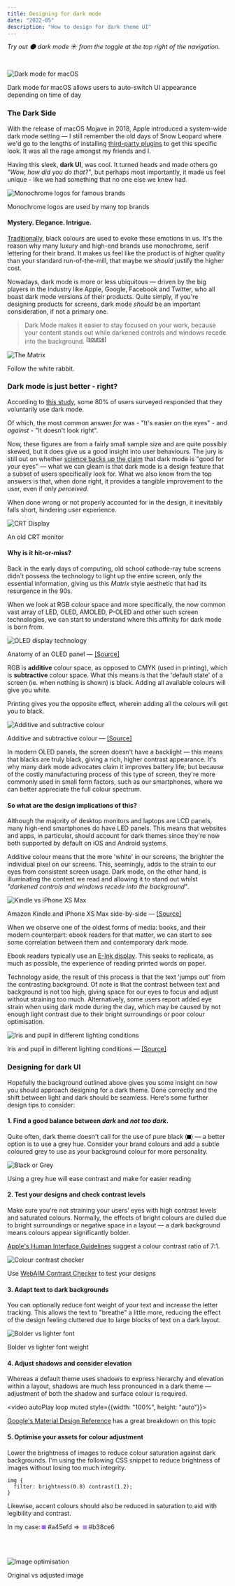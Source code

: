 ```yaml
---
title: Designing for dark mode
date: "2022-05"
description: "How to design for dark theme UI"
---
```


_Try out 🌑 dark mode ☀️ from the toggle at the top right of the navigation._

<br />

![Dark mode for macOS](./darkMode-mac.png)

<figcaption>

Dark mode for macOS allows users to auto-switch UI appearance depending on time of day

</figcaption>

### The Dark Side

With the release of macOS Mojave in 2018, Apple introduced a system-wide dark mode setting — I still remember the old days of Snow Leopard where we'd go to the lengths of installing [third-party plugins](https://github.com/w0lfschild/DoctorDark) to get this specific look. It was all the rage amongst my friends and I.

Having this sleek, **dark UI**, was cool. It turned heads and made others go _"Wow, how did you do that?"_, but perhaps most importantly, it made us feel unique - like we had something that no one else we knew had.

![Monochrome logos for famous brands](./black-logos.jpg)

<figcaption>Monochrome logos are used by many top brands</figcaption>

#### Mystery. Elegance. Intrigue.

[Traditionally](https://www.bourncreative.com/meaning-of-the-color-black/), black colours are used to evoke these emotions in us. It's the reason why many luxury and high-end brands use monochrome, serif lettering for their brand. It makes us feel like the product is of higher quality than your standard run-of-the-mill, that maybe we _should_ justify the higher cost.

Nowadays, dark mode is more or less ubiquitous — driven by the big players in the industry like Apple, Google, Facebook and Twitter, who all boast dark mode versions of their products. Quite simply, if you're designing products for screens, dark mode _should_ be an important consideration, if not a primary one.

> Dark Mode makes it easier to stay focused on your work, because your content stands out while darkened controls and windows recede into the background. <sup>[[source]](https://support.apple.com/en-us/HT208976)</sup>

![The Matrix](./The-Matrix.gif)

<figcaption>Follow the white rabbit.</figcaption>

### Dark mode is just better - right?

According to [this study](https://medium.com/dev-channel/let-there-be-darkness-maybe-9facd9c3023d), some 80% of users surveyed responded that they voluntarily use dark mode.

Of which, the most common answer _for_ was - "It's easier on the eyes" - and _against_ - "It doesn't look right".

Now, these figures are from a fairly small sample size and are quite possibly skewed, but it does give us a good insight into user behaviours. The jury is still out on whether [science backs up the claim](https://www.wired.co.uk/article/dark-mode-chrome-android-ios-science) that dark mode is "good for your eyes" — what we can gleam is that dark mode is a design feature that a subset of users specifically look for. What we also know from the top answers is that, when done right, it provides a tangible improvement to the user, even if only _perceived_.

When done wrong or not properly accounted for in the design, it inevitably falls short, hindering user experience.

![CRT Display](./crt.webp)

<figcaption>An old CRT monitor</figcaption>

#### Why is it hit-or-miss?

Back in the early days of computing, old school cathode-ray tube screens didn't possess the technology to light up the entire screen, only the essential information, giving us this _Matrix_ style aesthetic that had its resurgence in the 90s.

When we look at RGB colour space and more specifically, the now common vast array of LED, OLED, AMOLED, P-OLED and other such screen technologies, we can start to understand where this affinity for dark mode is born from.

![OLED display technology](./OLED.jpg)

<figcaption>

Anatomy of an OLED panel — [[Source]](https://tech-society.com/what-is-the-difference-between-lcd-oled-and-amoled-screens-and-what-is-the-best/)

</figcaption>

RGB is **additive** colour space, as opposed to CMYK (used in printing), which is **subtractive** colour space. What this means is that the 'default state' of a screen (ie. when nothing is shown) is black. Adding all available colours will give you white. 

Printing gives you the opposite effect, wherein adding all the colours will get you to black.

![Additive and subtractive colour](./colourspaces.webp)

<figcaption>

Additive and subtractive colour — [[Source]](https://www.tvtechnology.com/opinions/additive-and-subtractive-color-mixing)
  
</figcaption>

In modern OLED panels, the screen doesn't have a backlight — this means that blacks are truly black, giving a rich, higher contrast appearance. It's why many dark mode advocates claim it improves battery life; but because of the costly manufacturing process of this type of screen, they're more commonly used in small form factors, such as our smartphones, where we can better appreciate the full colour spectrum.

#### So what are the design implications of this?

Although the majority of desktop monitors and laptops are LCD panels, many high-end smartphones do have LED panels. This means that websites and apps, in particular, should account for dark themes since they're now both supported by default on iOS and Android systems.

Additive colour means that the more 'white' in our screens, the brighter the individual pixel on our screens. This, seemingly, adds to the strain to our eyes from consistent screen usage. Dark mode, on the other hand, is illuminating the content we read and allowing it to stand out whilst _"darkened controls and windows recede into the background"_.

![Kindle vs iPhone XS Max](./kindle-iphone.jpg)

<figcaption>

Amazon Kindle and iPhone XS Max side-by-side — [[Source]](https://appleinsider.com/articles/18/10/24/amazon-kindle-versus-iphone-xs-max-choosing-the-best-e-book-reader)
  
</figcaption>

When we observe one of the oldest forms of media: books, and their modern counterpart: ebook readers for that matter, we can start to see some correlation between them and contemporary dark mode.

Ebook readers typically use an [E-Ink display](https://www.visionect.com/blog/electronic-paper-explained-what-is-it-and-how-does-it-work/). This seeks to replicate, as much as possible, the experience of reading printed words on paper.

Technology aside, the result of this process is that the text 'jumps out' from the contrasting background. Of note is that the contrast between text and background is not too high, giving space for our eyes to focus and adjust without straining too much. Alternatively, some users report added eye strain when using dark mode during the day, which may be caused by not enough light contrast due to their bright surroundings or poor colour optimisation.

![Iris and pupil in different lighting conditions](./pupil.jpg)

<figcaption>

Iris and pupil in different lighting conditions — [[Source]](https://www.teachoo.com/10493/3033/What-is-the-function-of-Iris-and-Pupil-/category/Concepts/)

</figcaption>

### Designing for dark UI
Hopefully the background outlined above gives you some insight on how you should approach designing for a dark theme. Done correctly and the shift between light and dark should be seamless. Here's some further design tips to consider:

#### 1. Find a good balance between _dark_ and _not too dark_.
Quite often, dark theme doesn't call for the use of pure black (<span style="display: inline-block; width: 1ch; height: 1ch; background: #000000;" title="#000000"></span>) — a better option is to use a grey hue. Consider your brand colours and add a subtle coloured grey to use as your background colour for more personality.

![Black or Grey](./black-or-grey.png)

<figcaption>

Using a grey hue will ease contrast and make for easier reading

</figcaption>

#### 2. Test your designs and check contrast levels
Make sure you're not straining your users' eyes with high contrast levels and saturated colours. Normally, the effects of bright colours are dulled due to bright surroundings or negative space in a layout — a dark background means colours appear significantly bolder.

[Apple's Human Interface Guidelines](https://developer.apple.com/design/human-interface-guidelines/ios/visual-design/dark-mode) suggest a colour contrast ratio of 7:1.

![Colour contrast checker](./colourcontrast.png)

<figcaption>

Use [WebAIM Contrast Checker](https://webaim.org/resources/contrastchecker/) to test your designs

</figcaption>

#### 3. Adapt text to dark backgrounds
You can optionally reduce font weight of your text and increase the letter tracking. This allows the text to "breathe" a little more, reducing the effect of the design feeling cluttered due to large blocks of text on a dark layout. 

![Bolder vs lighter font](./light-font.png)

<figcaption>

Bolder vs lighter font weight

</figcaption>

#### 4. Adjust shadows and consider elevation

Whereas a default theme uses shadows to express hierarchy and elevation within a layout, shadows are much less pronounced in a dark theme — adjustment of both the shadow and surface colour is required.

<video autoPlay loop muted style={{width: "100%", height: "auto"}}>
  <source src="dark-elevation.mp4" type="video/mp4" />
</video>

<figcaption>

[Google's Material Design Reference](https://material.io/design/color/dark-theme.html#properties) has a great breakdown on this topic

</figcaption>

#### 5. Optimise your assets for colour adjustment

Lower the brightness of images to reduce colour saturation against dark backgrounds. I'm using the following CSS snippet to reduce brightness of images without losing too much integrity.

```
img {
  filter: brightness(0.8) contrast(1.2);
}
```

Likewise, accent colours should also be reduced in saturation to aid with legibility and contrast. 

In my case:
<span style="display: inline-block; width: 1ch; height: 1ch; background: #a45efd;" title="Light"></span> #a45efd => 
&nbsp;<span style="display: inline-block; width: 1ch; height: 1ch; background: #b38ce6;" title="Dark"></span> #b38ce6

<br />
<br />

![Image optimisation](./images.png)

<figcaption>

Original vs adjusted image

</figcaption>
